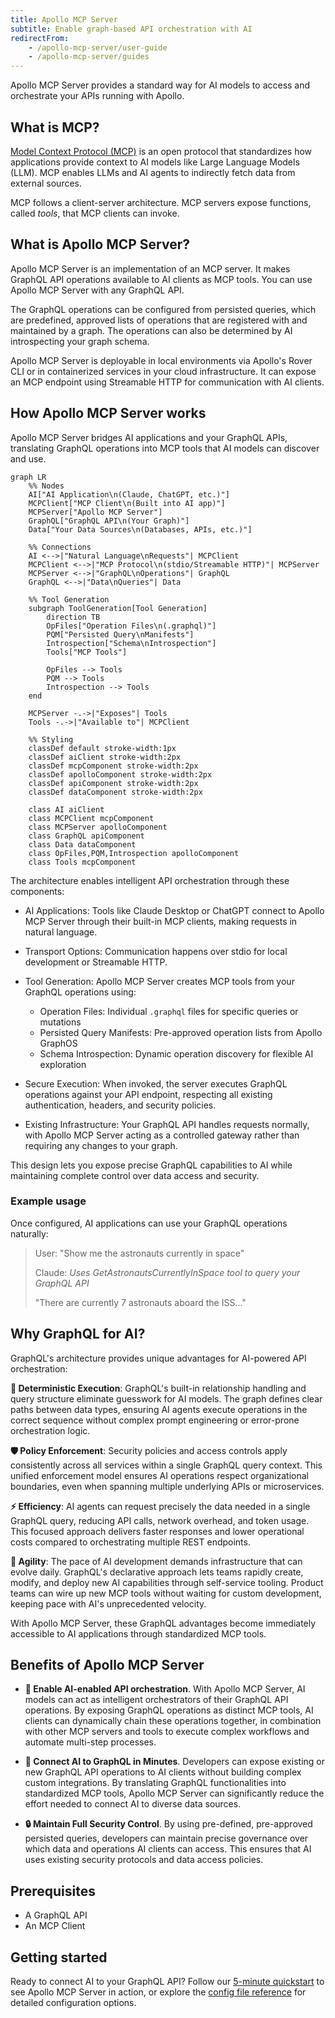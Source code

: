 ```yaml
---
title: Apollo MCP Server
subtitle: Enable graph-based API orchestration with AI
redirectFrom:
    - /apollo-mcp-server/user-guide
    - /apollo-mcp-server/guides
---
```


Apollo MCP Server provides a standard way for AI models to access and orchestrate your APIs running with Apollo.

## What is MCP?

[Model Context Protocol (MCP)](https://modelcontextprotocol.io/introduction) is an open protocol that standardizes how applications provide context to AI models like Large Language Models (LLM). MCP enables LLMs and AI agents to indirectly fetch data from external sources.

MCP follows a client-server architecture. MCP servers expose functions, called _tools_, that MCP clients can invoke.

## What is Apollo MCP Server? 

Apollo MCP Server is an implementation of an MCP server. It makes GraphQL API operations available to AI clients as MCP tools. You can use Apollo MCP Server with any GraphQL API.

The GraphQL operations can be configured from persisted queries, which are predefined, approved lists of operations that are registered with and maintained by a graph. The operations can also be determined by AI introspecting your graph schema.

Apollo MCP Server is deployable in local environments via Apollo's Rover CLI or in containerized services in your cloud infrastructure. It can expose an MCP endpoint using Streamable HTTP for communication with AI clients.

## How Apollo MCP Server works

Apollo MCP Server bridges AI applications and your GraphQL APIs, translating GraphQL operations into MCP tools that AI models can discover and use.

```mermaid
graph LR
    %% Nodes
    AI["AI Application\n(Claude, ChatGPT, etc.)"]
    MCPClient["MCP Client\n(Built into AI app)"]
    MCPServer["Apollo MCP Server"]
    GraphQL["GraphQL API\n(Your Graph)"]
    Data["Your Data Sources\n(Databases, APIs, etc.)"]

    %% Connections
    AI <-->|"Natural Language\nRequests"| MCPClient
    MCPClient <-->|"MCP Protocol\n(stdio/Streamable HTTP)"| MCPServer
    MCPServer <-->|"GraphQL\nOperations"| GraphQL
    GraphQL <-->|"Data\nQueries"| Data

    %% Tool Generation
    subgraph ToolGeneration[Tool Generation]
        direction TB
        OpFiles["Operation Files\n(.graphql)"]
        PQM["Persisted Query\nManifests"]
        Introspection["Schema\nIntrospection"]
        Tools["MCP Tools"]
        
        OpFiles --> Tools
        PQM --> Tools
        Introspection --> Tools
    end

    MCPServer -.->|"Exposes"| Tools
    Tools -.->|"Available to"| MCPClient

    %% Styling
    classDef default stroke-width:1px
    classDef aiClient stroke-width:2px
    classDef mcpComponent stroke-width:2px
    classDef apolloComponent stroke-width:2px
    classDef apiComponent stroke-width:2px
    classDef dataComponent stroke-width:2px

    class AI aiClient
    class MCPClient mcpComponent
    class MCPServer apolloComponent
    class GraphQL apiComponent
    class Data dataComponent
    class OpFiles,PQM,Introspection apolloComponent
    class Tools mcpComponent
```

The architecture enables intelligent API orchestration through these components:

* AI Applications: Tools like Claude Desktop or ChatGPT connect to Apollo MCP Server through their built-in MCP clients, making requests in natural language.
* Transport Options: Communication happens over stdio for local development or Streamable HTTP. 
* Tool Generation: Apollo MCP Server creates MCP tools from your GraphQL operations using:
    * Operation Files: Individual `.graphql` files for specific queries or mutations
    * Persisted Query Manifests: Pre-approved operation lists from Apollo GraphOS
    * Schema Introspection: Dynamic operation discovery for flexible AI exploration

* Secure Execution: When invoked, the server executes GraphQL operations against your API endpoint, respecting all existing authentication, headers, and security policies.
* Existing Infrastructure: Your GraphQL API handles requests normally, with Apollo MCP Server acting as a controlled gateway rather than requiring any changes to your graph.

This design lets you expose precise GraphQL capabilities to AI while maintaining complete control over data access and security.

### Example usage

Once configured, AI applications can use your GraphQL operations naturally:

> User: "Show me the astronauts currently in space"
>
> Claude: *Uses GetAstronautsCurrentlyInSpace tool to query your GraphQL API*
>
> "There are currently 7 astronauts aboard the ISS..."

## Why GraphQL for AI?

GraphQL's architecture provides unique advantages for AI-powered API orchestration:

**🎯 Deterministic Execution**: GraphQL's built-in relationship handling and query structure eliminate guesswork for AI models. The graph defines clear paths between data types, ensuring AI agents execute operations in the correct sequence without complex prompt engineering or error-prone orchestration logic.

**🛡️ Policy Enforcement**: Security policies and access controls apply consistently across all services within a single GraphQL query context. This unified enforcement model ensures AI operations respect organizational boundaries, even when spanning multiple underlying APIs or microservices.

**⚡ Efficiency**: AI agents can request precisely the data needed in a single GraphQL query, reducing API calls, network overhead, and token usage. This focused approach delivers faster responses and lower operational costs compared to orchestrating multiple REST endpoints.

**🔄 Agility**: The pace of AI development demands infrastructure that can evolve daily. GraphQL's declarative approach lets teams rapidly create, modify, and deploy new AI capabilities through self-service tooling. Product teams can wire up new MCP tools without waiting for custom development, keeping pace with AI's unprecedented velocity.

With Apollo MCP Server, these GraphQL advantages become immediately accessible to AI applications through standardized MCP tools.

## Benefits of Apollo MCP Server

- **🤖 Enable AI-enabled API orchestration**. With Apollo MCP Server, AI models can act as intelligent orchestrators of their GraphQL API operations. By exposing GraphQL operations as distinct MCP tools, AI clients can dynamically chain these operations together, in combination with other MCP servers and tools to execute complex workflows and automate multi-step processes. 

- **🚀 Connect AI to GraphQL in Minutes**. Developers can expose existing or new GraphQL API operations to AI clients without building complex custom integrations. By translating GraphQL functionalities into standardized MCP tools, Apollo MCP Server can significantly reduce the effort needed to connect AI to diverse data sources.

- **🔒 Maintain Full Security Control**. By using pre-defined, pre-approved persisted queries, developers can maintain precise governance over which data and operations AI clients can access. This ensures that AI uses existing security protocols and data access policies.

## Prerequisites

- A GraphQL API
- An MCP Client

## Getting started

Ready to connect AI to your GraphQL API? Follow our [5-minute quickstart](/apollo-mcp-server/quickstart) to see Apollo MCP Server in action, or explore the [config file reference](/apollo-mcp-server/config-file) for detailed configuration options.
